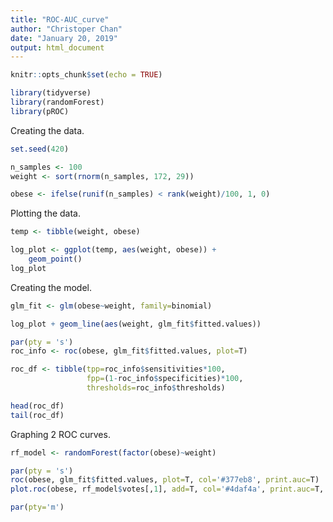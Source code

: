 ```yaml
---
title: "ROC-AUC_curve"
author: "Christoper Chan"
date: "January 20, 2019"
output: html_document
---
```


```r
knitr::opts_chunk$set(echo = TRUE)
```

```r
library(tidyverse)
library(randomForest)
library(pROC)
```

Creating the data.
```r
set.seed(420)

n_samples <- 100
weight <- sort(rnorm(n_samples, 172, 29))

obese <- ifelse(runif(n_samples) < rank(weight)/100, 1, 0)
```

Plotting the data.
```r
temp <- tibble(weight, obese)

log_plot <- ggplot(temp, aes(weight, obese)) + 
    geom_point()
log_plot
```

Creating the model.
```r
glm_fit <- glm(obese~weight, family=binomial)

log_plot + geom_line(aes(weight, glm_fit$fitted.values))
```

```r
par(pty = 's')
roc_info <- roc(obese, glm_fit$fitted.values, plot=T)
```

```r
roc_df <- tibble(tpp=roc_info$sensitivities*100,
                 fpp=(1-roc_info$specificities)*100,
                 thresholds=roc_info$thresholds)

head(roc_df)
tail(roc_df)
```

Graphing 2 ROC curves.
```r
rf_model <- randomForest(factor(obese)~weight)
```

```r
par(pty = 's')
roc(obese, glm_fit$fitted.values, plot=T, col='#377eb8', print.auc=T)
plot.roc(obese, rf_model$votes[,1], add=T, col='#4daf4a', print.auc=T, print.auc.y=-80)
```

```r
par(pty='m')
```

















